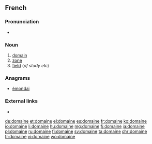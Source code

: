 ==French==

===Pronunciation===
* {{audio|Fr-domaine.ogg|Audio|lang=fr}}

===Noun===
{{head|fr|noun|m}}

# [[domain]]
# [[zone]]
# [[field]] (''of study etc'')

===Anagrams===
* [[émondai#French|émondai]]

===External links===
* {{R:TLFi}}

[[de:domaine]]
[[et:domaine]]
[[el:domaine]]
[[es:domaine]]
[[fr:domaine]]
[[ko:domaine]]
[[io:domaine]]
[[li:domaine]]
[[hu:domaine]]
[[mg:domaine]]
[[fj:domaine]]
[[ja:domaine]]
[[pl:domaine]]
[[ru:domaine]]
[[fi:domaine]]
[[sv:domaine]]
[[ta:domaine]]
[[chr:domaine]]
[[tr:domaine]]
[[vi:domaine]]
[[wo:domaine]]